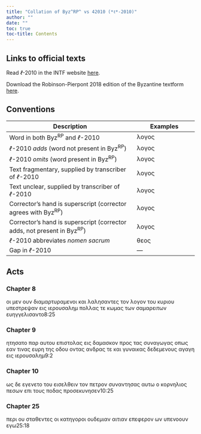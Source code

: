 ```yaml
---
title: "Collation of Byz^RP^ vs 42010 (*ℓ*-2010)"
author: ""
date: ""
toc: true
toc-title: Contents
---
```


::: {.callout-note appearance="minimal" icon="false" collapse="true"}
# Links to official texts

Read *ℓ*-2010 in the INTF website [here](https://ntvmr.uni-muenster.de/manuscript-workspace?docID=42010).

Download the Robinson-Pierpont 2018 edition of the Byzantine textform [here](https://web.archive.org/web/20210413060536/https://byzantinetext.com/wp-content/uploads/2021/03/robinson-pierpont-2018-gnt-edition.pdf).


:::


::: {.callout-note appearance="minimal" icon="false" collapse="true"}
# Conventions

| Description                                                              	| Examples                           	|
|--------------------------------------------------------------------------	|------------------------------------	|
| Word in both Byz^RP^ and *ℓ*-2010                                   	| λογος                              	|
| *ℓ*-2010 *adds* (word not present in Byz^RP^)                       	| [λογος]{.greek-added}            	|
| *ℓ*-2010 *omits* (word present in Byz^RP^)                          	| [λογος]{.greek-omitted}          	|
| Text fragmentary, supplied by transcriber of *ℓ*-2010               	| [λογος]{.greek-supplied}         	|
| Text unclear, supplied by transcriber of *ℓ*-2010                   	| [λογος]{.unclear}                	|
| Corrector's hand is superscript (corrector agrees with Byz^RP^)          	| [λογος]{.corr}                   	|
| Corrector's hand is superscript (corrector adds, not present in Byz^RP^) 	| [[λογος]{.corr}]{.greek-added} 	|
| *ℓ*-2010 abbreviates *nomen sacrum*                                 	| [θεος]{.greek-abbr}            	|
| Gap in *ℓ*-2010                                                     	| [―]{.gap}                        	|
:::

## Acts

### Chapter 8

[οι]{.greek-omitted} [μεν]{.greek-omitted} [ουν]{.greek-omitted} [διαμαρτυραμενοι]{.greek-omitted} [και]{.greek-omitted} [λαλησαντες]{.greek-omitted} [τον]{.greek-omitted} [λογον]{.greek-omitted} [του]{.greek-omitted} [κυριου]{.greek-omitted} [υπεστρεψαν]{.greek-omitted} [εις]{.greek-omitted} [ιερουσαλημ]{.greek-omitted} [πολλας]{.greek-omitted} [τε]{.greek-omitted} [κωμας]{.greek-omitted} [των]{.greek-omitted} [σαμαρειτων]{.greek-omitted} [ευηγγελισαντο]{.greek-omitted}[8:25]{.aside}

### Chapter 9

[ητησατο]{.greek-omitted} [παρ]{.greek-omitted} [αυτου]{.greek-omitted} [επιστολας]{.greek-omitted} [εις]{.greek-omitted} [δαμασκον]{.greek-omitted} [προς]{.greek-omitted} [τας]{.greek-omitted} [συναγωγας]{.greek-omitted} [οπως]{.greek-omitted} [εαν]{.greek-omitted} [τινας]{.greek-omitted} [ευρη]{.greek-omitted} [της]{.greek-omitted} [οδου]{.greek-omitted} [οντας]{.greek-omitted} [ανδρας]{.greek-omitted} [τε]{.greek-omitted} [και]{.greek-omitted} [γυναικας]{.greek-omitted} [δεδεμενους]{.greek-omitted} [αγαγη]{.greek-omitted} [εις]{.greek-omitted} [ιερουσαλημ]{.greek-omitted}[9:2]{.aside}

### Chapter 10

[ως]{.greek-omitted} [δε]{.greek-omitted} [εγενετο]{.greek-omitted} [του]{.greek-omitted} [εισελθειν]{.greek-omitted} [τον]{.greek-omitted} [πετρον]{.greek-omitted} [συναντησας]{.greek-omitted} [αυτω]{.greek-omitted} [ο]{.greek-omitted} [κορνηλιος]{.greek-omitted} [πεσων]{.greek-omitted} [επι]{.greek-omitted} [τους]{.greek-omitted} [ποδας]{.greek-omitted} [προσεκυνησεν]{.greek-omitted}[10:25]{.aside}

### Chapter 25

[περι]{.greek-omitted} [ου]{.greek-omitted} [σταθεντες]{.greek-omitted} [οι]{.greek-omitted} [κατηγοροι]{.greek-omitted} [ουδεμιαν]{.greek-omitted} [αιτιαν]{.greek-omitted} [επεφερον]{.greek-omitted} [ων]{.greek-omitted} [υπενοουν]{.greek-omitted} [εγω]{.greek-omitted}[25:18]{.aside}

